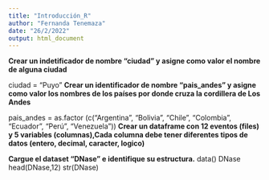```yaml
---
title: "Introducción_R"
author: "Fernanda Tenemaza"
date: "26/2/2022"
output: html_document
---
```

**Crear un indetificador de nombre "ciudad" y asigne como valor el nombre de alguna ciudad**

  ciudad = "Puyo" 
**Crear un identificador de nombre "pais_andes" y asigne como valor los nombres de los países por donde cruza la cordillera de Los Andes**

pais_andes = as.factor (c("Argentina", "Bolivia", "Chile", "Colombia", "Ecuador", "Perú", "Venezuela"))
**Crear un dataframe con 12 eventos (files) y 5 variables (columnas),Cada columna debe tener diferentes tipos de datos (entero, decimal, caracter, logico)**

**Cargue el dataset "DNase" e identifique su estructura.**
data()
DNase
head(DNase,12)
str(DNase)

